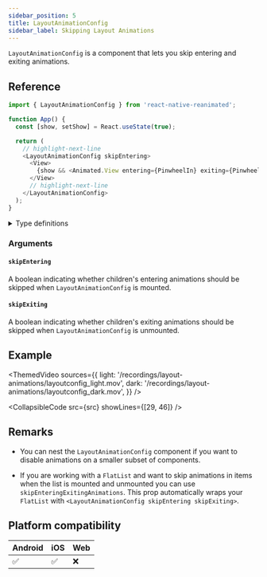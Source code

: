 ```yaml
---
sidebar_position: 5
title: LayoutAnimationConfig
sidebar_label: Skipping Layout Animations
---
```


`LayoutAnimationConfig` is a component that lets you skip entering and exiting animations.

## Reference

```javascript
import { LayoutAnimationConfig } from 'react-native-reanimated';

function App() {
  const [show, setShow] = React.useState(true);

  return (
    // highlight-next-line
    <LayoutAnimationConfig skipEntering>
      <View>
        {show && <Animated.View entering={PinwheelIn} exiting={PinwheelOut} />}
      </View>
      // highlight-next-line
    </LayoutAnimationConfig>
  );
}
```

<details>
<summary>Type definitions</summary>

```typescript
interface LayoutAnimationConfigProps {
  skipEntering?: boolean;
  skipExiting?: boolean;
  children: ReactNode;
}
```

</details>

### Arguments

#### `skipEntering` <Optional />

A boolean indicating whether children's entering animations should be skipped when `LayoutAnimationConfig` is mounted.

#### `skipExiting` <Optional />

A boolean indicating whether children's exiting animations should be skipped when `LayoutAnimationConfig` is unmounted.

## Example

<Row>

<ThemedVideo
  sources={{
    light: '/recordings/layout-animations/layoutconfig_light.mov',
    dark: '/recordings/layout-animations/layoutconfig_dark.mov',
  }}
/>

<div style={{flexGrow: 1}}>


<CollapsibleCode src={src} showLines={[29, 46]} />

</div>

</Row>

## Remarks

- You can nest the `LayoutAnimationConfig` component if you want to disable animations on a smaller subset of components.

- If you are working with a `FlatList` and want to skip animations in items when the list is mounted and unmounted you can use `skipEnteringExitingAnimations`. This prop automatically wraps your `FlatList` with `<LayoutAnimationConfig skipEntering skipExiting>`.

## Platform compatibility

<div className="compatibility">

| Android | iOS | Web |
| ------- | --- | --- |
| ✅      | ✅  | ❌  |

</div>
